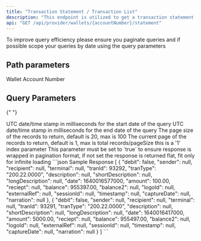 ---
title: "Transaction Statement / Transaction List"
description: "This endpoint is utilized to get a transaction statement and retrieve a list of transaction on a wallet"
api: "GET /api/provider/wallets/{accountNumber}/statement"
---

<Tip>
  To improve query efficiency please ensure you paginate queries and if possible
  scope your queries by date using the query parameters
</Tip>

## Path parameters

<ParamField path="accountNumber" type="number" required>
  Wallet Account Number
</ParamField>

## Query Parameters

{" "}

<ParamField query="start_date" type="number" placeholder="1110000000">
  UTC date/time stamp in milliseconds for the start date of the query
</ParamField>

<ParamField query="end_date" type="number" placeholder="1111000000">
  UTC date/time stamp in milliseconds for the end date of the query
</ParamField>

<ParamField query="pageSize" type="number" optional default="20">
  The page size of the records to return, default is 20, max is 100
</ParamField>

<ParamField query="page" type="number" optional default="1">
  The current page of the records to return, default is 1, max is total
  records/pageSize this is a '1' index parameter
</ParamField>

<ParamField query="wrap" type="boolean" placeholder="true" default="true">
  This parameter must be set to `true` to ensure response is wrapped in
  pagination format, if not set the response is returned flat, fit only for
  infinite loading
</ParamField>

<ResponseExample>
```json Sample Response
[
    {
        "debit": false,
        "sender": null,
        "recipient": null,
        "terminal": null,
        "tranId": 93292,
        "tranType": "200.22.0000",
        "description": null,
        "shortDescription": null,
        "longDescription": null,
        "date": 1640016577000,
        "amount": 100.00,
        "reciept": null,
        "balance": 955397.00,
        "balance2": null,
        "logoId": null,
        "externalRef": null,
        "sessionId": null,
        "timestamp": null,
        "captureDate": null,
        "narration": null
},
{
        "debit": false,
        "sender": null,
        "recipient": null,
        "terminal": null,
        "tranId": 93291,
        "tranType": "200.22.0000",
        "description": null,
        "shortDescription": null,
        "longDescription": null,
        "date": 1640016417000,
        "amount": 5000.00,
        "reciept": null,
        "balance": 955497.00,
        "balance2": null,
        "logoId": null,
        "externalRef": null,
        "sessionId": null,
        "timestamp": null,
        "captureDate": null,
        "narration": null
    }
]
```
</ResponseExample>
